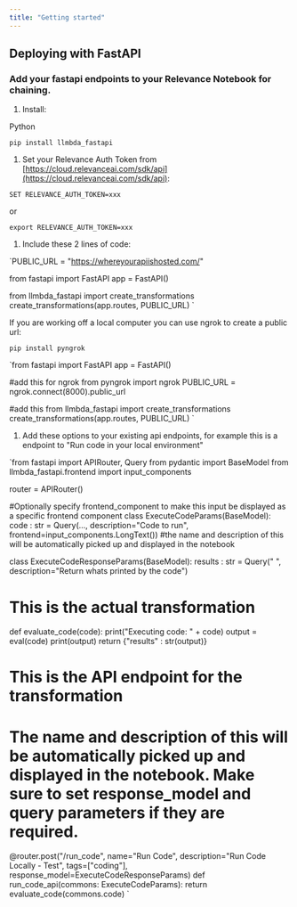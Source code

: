 ```yaml
---
title: "Getting started"
---
```


## Deploying with FastAPI

### Add your fastapi endpoints to your Relevance Notebook for chaining.

1. Install:

Python

`pip install llmbda_fastapi
`

1. Set your Relevance Auth Token from [https://cloud.relevanceai.com/sdk/api](https://cloud.relevanceai.com/sdk/api):

`SET RELEVANCE_AUTH_TOKEN=xxx
`

or

`export RELEVANCE_AUTH_TOKEN=xxx
`

1. Include these 2 lines of code:

`PUBLIC_URL = "https://whereyourapiishosted.com/"

from fastapi import FastAPI
app = FastAPI()

from llmbda_fastapi import create_transformations
create_transformations(app.routes, PUBLIC_URL)
`

If you are working off a local computer you can use ngrok to create a public url:

`pip install pyngrok
`

`from fastapi import FastAPI
app = FastAPI()

#add this for ngrok
from pyngrok import ngrok
PUBLIC_URL = ngrok.connect(8000).public_url

#add this
from llmbda_fastapi import create_transformations
create_transformations(app.routes, PUBLIC_URL)
`

1. Add these options to your existing api endpoints, for example this is a endpoint to "Run code in your local environment"

`from fastapi import APIRouter, Query
from pydantic import BaseModel
from llmbda_fastapi.frontend import input_components

router = APIRouter()

#Optionally specify frontend_component to make this input be displayed as a specific frontend component
class ExecuteCodeParams(BaseModel):
    code : str = Query(..., description="Code to run", frontend=input_components.LongText())
    #the name and description of this will be automatically picked up and displayed in the notebook

class ExecuteCodeResponseParams(BaseModel):
    results : str = Query(" ", description="Return whats printed by the code")

# This is the actual transformation
def evaluate_code(code):
    print("Executing code: " + code)
    output = eval(code)
    print(output)
    return {"results" : str(output)}

# This is the API endpoint for the transformation
# The name and description of this will be automatically picked up and displayed in the notebook. Make sure to set response_model and query parameters if they are required.
@router.post("/run_code", name="Run Code", description="Run Code Locally - Test", tags=["coding"], response_model=ExecuteCodeResponseParams)
def run_code_api(commons: ExecuteCodeParams):
    return evaluate_code(commons.code)
`
